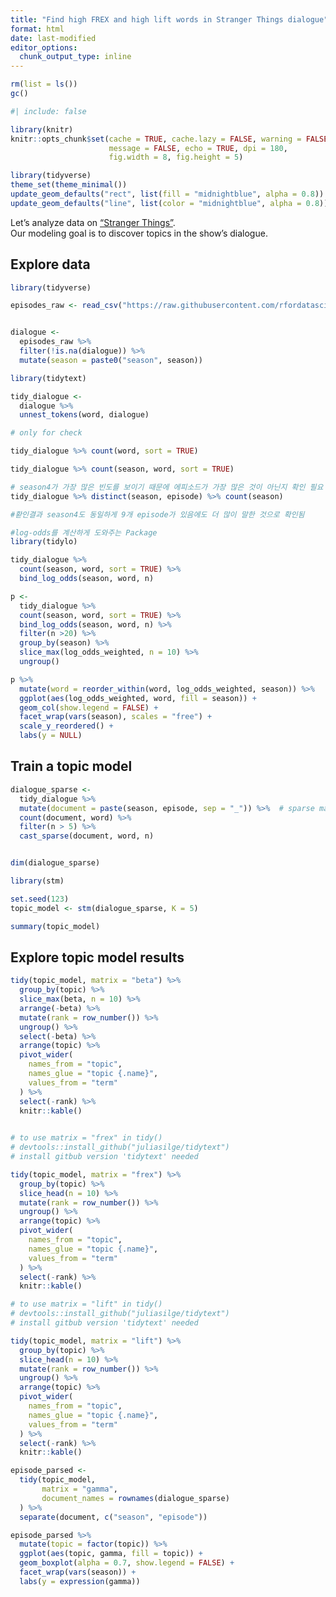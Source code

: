 ```yaml
---
title: "Find high FREX and high lift words in Stranger Things dialogue"
format: html
date: last-modified
editor_options: 
  chunk_output_type: inline
---
```


```r
rm(list = ls())
gc()

```


```r
#| include: false

library(knitr)
knitr::opts_chunk$set(cache = TRUE, cache.lazy = FALSE, warning = FALSE,
                      message = FALSE, echo = TRUE, dpi = 180,
                      fig.width = 8, fig.height = 5)

library(tidyverse)
theme_set(theme_minimal())
update_geom_defaults("rect", list(fill = "midnightblue", alpha = 0.8))
update_geom_defaults("line", list(color = "midnightblue", alpha = 0.8))

```

Let's analyze data on ["Stranger Things"](https://github.com/rfordatascience/tidytuesday/tree/master/data/2022/2022-10-18).   
Our modeling goal is to discover topics in the show's dialogue.

## Explore data

```r
library(tidyverse)

episodes_raw <- read_csv("https://raw.githubusercontent.com/rfordatascience/tidytuesday/master/data/2022/2022-10-18/stranger_things_all_dialogue.csv")


dialogue <- 
  episodes_raw %>% 
  filter(!is.na(dialogue)) %>% 
  mutate(season = paste0("season", season))


```

```r
library(tidytext)

tidy_dialogue <- 
  dialogue %>% 
  unnest_tokens(word, dialogue)


```

```r
# only for check

tidy_dialogue %>% count(word, sort = TRUE)

tidy_dialogue %>% count(season, word, sort = TRUE)

# season4가 가장 많은 빈도를 보이기 때문에 에피소드가 가장 많은 것이 아닌지 확인 필요
tidy_dialogue %>% distinct(season, episode) %>% count(season)

#홛인결과 season4도 동일하게 9개 episode가 있음에도 더 많이 말한 것으로 확인됨

```

```r
#log-odds를 계산하게 도와주는 Package
library(tidylo)

tidy_dialogue %>% 
  count(season, word, sort = TRUE) %>% 
  bind_log_odds(season, word, n)

```

```r
p <- 
  tidy_dialogue %>% 
  count(season, word, sort = TRUE) %>% 
  bind_log_odds(season, word, n) %>% 
  filter(n >20) %>% 
  group_by(season) %>% 
  slice_max(log_odds_weighted, n = 10) %>% 
  ungroup()

```

```r
p %>% 
  mutate(word = reorder_within(word, log_odds_weighted, season)) %>% 
  ggplot(aes(log_odds_weighted, word, fill = season)) +
  geom_col(show.legend = FALSE) +
  facet_wrap(vars(season), scales = "free") +
  scale_y_reordered() +
  labs(y = NULL)
```

## Train a topic model

```r
dialogue_sparse <- 
  tidy_dialogue %>% 
  mutate(document = paste(season, episode, sep = "_")) %>%  # sparse matrix로 변환하기 전 인식하기 쉽게 만들기 위해 "document" column으르 만듦
  count(document, word) %>% 
  filter(n > 5) %>% 
  cast_sparse(document, word, n)


dim(dialogue_sparse)
```

```r
library(stm)

set.seed(123)
topic_model <- stm(dialogue_sparse, K = 5)

summary(topic_model)

```

## Explore topic model results

```r
tidy(topic_model, matrix = "beta") %>% 
  group_by(topic) %>% 
  slice_max(beta, n = 10) %>%
  arrange(-beta) %>% 
  mutate(rank = row_number()) %>%
  ungroup() %>% 
  select(-beta) %>%
  arrange(topic) %>% 
  pivot_wider(
    names_from = "topic",
    names_glue = "topic {.name}",
    values_from = "term"
  ) %>% 
  select(-rank) %>% 
  knitr::kable()
  
```


```r
# to use matrix = "frex" in tidy()
# devtools::install_github("juliasilge/tidytext")
# install gitbub version 'tidytext' needed

tidy(topic_model, matrix = "frex") %>% 
  group_by(topic) %>% 
  slice_head(n = 10) %>%
  mutate(rank = row_number()) %>%
  ungroup() %>% 
  arrange(topic) %>% 
  pivot_wider(
    names_from = "topic",
    names_glue = "topic {.name}",
    values_from = "term"
  ) %>% 
  select(-rank) %>% 
  knitr::kable()

```


```r
# to use matrix = "lift" in tidy()
# devtools::install_github("juliasilge/tidytext")
# install gitbub version 'tidytext' needed

tidy(topic_model, matrix = "lift") %>% 
  group_by(topic) %>% 
  slice_head(n = 10) %>%
  mutate(rank = row_number()) %>%
  ungroup() %>% 
  arrange(topic) %>% 
  pivot_wider(
    names_from = "topic",
    names_glue = "topic {.name}",
    values_from = "term"
  ) %>% 
  select(-rank) %>% 
  knitr::kable()

```


```r
episode_parsed <- 
  tidy(topic_model, 
       matrix = "gamma", 
       document_names = rownames(dialogue_sparse)
  ) %>% 
  separate(document, c("season", "episode"))

```


```r
episode_parsed %>% 
  mutate(topic = factor(topic)) %>% 
  ggplot(aes(topic, gamma, fill = topic)) + 
  geom_boxplot(alpha = 0.7, show.legend = FALSE) +
  facet_wrap(vars(season)) +
  labs(y = expression(gamma))

```


